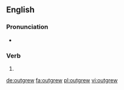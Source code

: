 ==English==

===Pronunciation===
* {{IPA|/ˈaʊtɡɹu/|lang=en}}

===Verb===
{{head|en}}

# {{en-simple past of|outgrow}}

[[de:outgrew]]
[[fa:outgrew]]
[[pl:outgrew]]
[[vi:outgrew]]